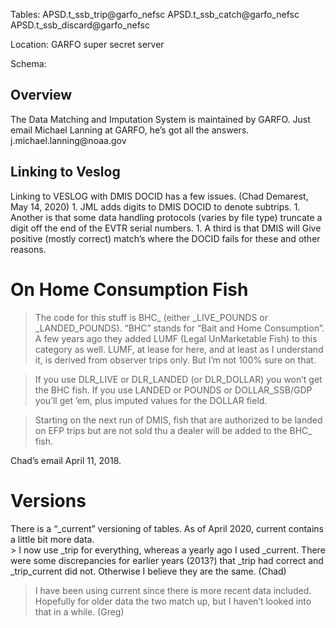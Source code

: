 Tables: 
APSD.t_ssb_trip@garfo_nefsc
APSD.t_ssb_catch@garfo_nefsc 
APSD.t_ssb_discard@garfo_nefsc

Location: GARFO super secret server

Schema: 

## Overview
The Data Matching and Imputation System is maintained by GARFO. Just email Michael Lanning at GARFO, he's got all the answers. j.michael.lanning@noaa.gov 

## Linking to Veslog

Linking to VESLOG with DMIS DOCID has a few issues. (Chad Demarest, May 14, 2020)
1.  JML adds digits to DMIS DOCID to denote subtrips.
1.  Another is that some data handling protocols (varies by file type) truncate a digit off the end of the EVTR serial numbers.
1.  A third is that DMIS will Give positive (mostly correct) match’s where the DOCID fails for these and other reasons.



# On Home Consumption Fish

> The code for this stuff is BHC_ (either _LIVE_POUNDS or _LANDED_POUNDS).  "BHC" stands for "Bait and Home Consumption".  A few years ago they added LUMF (Legal UnMarketable Fish) to this category as well.  LUMF, at lease for here, and at least as I understand it, is derived from observer trips only.  But I'm not 100% sure on that.

>If you use DLR_LIVE or DLR_LANDED (or DLR_DOLLAR) you won't get the BHC fish.  If you use LANDED or POUNDS or DOLLAR_SSB/GDP you'll get 'em, plus imputed values for the DOLLAR field.

>Starting on the next run of DMIS, fish that are authorized to be landed on EFP trips but are not sold thu a dealer will be added to the BHC_ fish.  

Chad's email April 11, 2018.

# Versions

There is a "_current" versioning of tables. As of April 2020, current contains a little bit more data.  
> I now use _trip for everything, whereas a yearly ago I used _current.  There were some discrepancies for earlier years (2013?) that _trip had correct and _trip_current did not.  Otherwise I believe they are the same. (Chad)

>I have been using current since there is more recent data included. Hopefully for older data the two match up, but I haven't looked into that in a while. (Greg)
